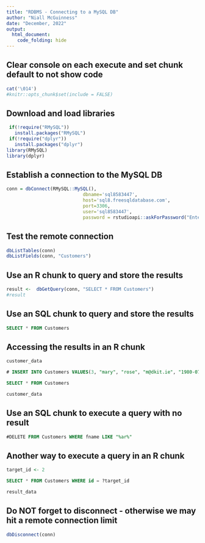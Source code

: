 ```yaml
---
title: "RDBMS - Connecting to a MySQL DB"
author: "Niall McGuinness"
date: "December, 2022"
output: 
  html_document:
    code_folding: hide
---
```


## Clear console on each execute and set chunk default to not show code

```r
cat('\014')
#knitr::opts_chunk$set(include = FALSE)
```

## Download and load libraries

```r
 if(!require("RMySQL"))
   install.packages("RMySQL")
 if(!require("dplyr"))
   install.packages("dplyr")
library(RMySQL)
library(dplyr)
```

## Establish a connection to the MySQL DB

```r
conn = dbConnect(RMySQL::MySQL(),
                            dbname='sql8583447',
                            host='sql8.freesqldatabase.com',
                            port=3306,
                            user='sql8583447',
                            password = rstudioapi::askForPassword("Enter database password"))
```

## Test the remote connection

```r
dbListTables(conn)
dbListFields(conn, "Customers")
```

## Use an R chunk to query and store the results

```r
result <-  dbGetQuery(conn, "SELECT * FROM Customers")
#result
```
## Use an SQL chunk to query and store the results

```sql
SELECT * FROM Customers
```

## Accessing the results in an R chunk

```r
customer_data
```

```sql
# INSERT INTO Customers VALUES(3, "mary", "rose", "m@dkit.ie", "1980-07-12")
```

```sql
SELECT * FROM Customers
```

```r
customer_data
```

## Use an SQL chunk to execute a query with no result

```sql
#DELETE FROM Customers WHERE fname LIKE "%ar%"
```

## Another way to execute a query in an R chunk

```r
target_id <- 2
```

```sql
SELECT * FROM Customers WHERE id = ?target_id 
```

```r
result_data
```

## Do NOT forget to disconnect - otherwise we may hit a remote connection limit

```r
dbDisconnect(conn)
```



